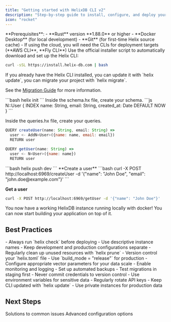 ```yaml
---
title: "Getting started with HelixDB CLI v2"
description: "Step-by-step guide to install, configure, and deploy your first HelixDB instance with CLI v2"
icon: "rocket"
---
```


<Warning>
  **Prerequisites**: - **Rust** version **1.88.0** or higher - **Docker
  Desktop** (for local development) - **Git** (for first-time Helix source
  cache) - If using the cloud, you will need the CLIs for deployment targets
  (**AWS CLI**, **Fly CLI**)
</Warning>

<Steps>

<Step title="How do I install the Helix CLI?">
  Use the official installer script to automatically download and set up the Helix CLI:

```bash
curl -sSL https://install.helix-db.com | bash
```

  <Note>
   If you already have the Helix CLI installed, you can update it with `helix update`, you can migrate your project with `helix migrate`. 
   
   See the [Migration Guide](/documentation/cli-v2/migration) for more information.
  </Note>
</Step>

<Step title="Create project">
```bash 
helix init
```
</Step>

<Step title="Create schema and queries">
  Inside the schema.hx file, create your schema.
  ```js
  N::User {
    INDEX name: String,
    email: String,
    created_at: Date DEFAULT NOW
  }
  ```

Inside the queries.hx file, create your queries.

```js
QUERY createUser(name: String, email: String) =>
  user <- AddN<User>({name: name, email: email})
  RETURN user

QUERY getUser(name: String) =>
  user <- N<User>({name: name})
  RETURN user
```

</Step>

<Step title="Build and deploy">
```bash 
helix push dev 
```
</Step>

<Step title="Test connection">
  **Create a user**
  ```bash
  curl -X POST http://localhost:6969/createUser -d '{"name": "John Doe", "email": "john.doe@example.com"}'
  ```

**Get a user**

```bash
curl -X POST http://localhost:6969/getUser -d '{"name": "John Doe"}'
```

</Step>

</Steps>


You now have a working HelixDB instance running locally with docker! You can now start building your application on top of it.


## Best Practices

<AccordionGroup>
  <Accordion title="Development Best Practices">
    - Always run `helix check` before deploying
    - Use descriptive instance names
    - Keep development and production configurations separate
    - Regularly clean up unused resources with `helix prune`
    - Version control your `helix.toml` file
  </Accordion>

  <Accordion title="Production Best Practices">
    - Use `build_mode = "release"` for production
    - Configure appropriate vector parameters for your data scale
    - Enable monitoring and logging
    - Set up automated backups
    - Test migrations in staging first
  </Accordion>

  <Accordion title="Security Best Practices">
    - Never commit credentials to version control
    - Use environment variables for sensitive data
    - Regularly rotate API keys
    - Keep CLI updated with `helix update`
    - Use private instances for production data
  </Accordion>
</AccordionGroup>

## Next Steps

<CardGroup cols={2}>
  <Card title="Troubleshooting" icon="wrench" href="/documentation/cli-v2/troubleshooting">
    Solutions to common issues
  </Card>
  <Card title="Configuration Guide" icon="gear" href="/documentation/cli-v2/configuration">
    Advanced configuration options
  </Card>
</CardGroup>